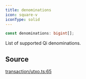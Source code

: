 ```yaml
---
title: denominations
icon: square-v
iconType: solid
---
```


```ts
const denominations: bigint[];
```

List of supported Qi denominations.

## Source

[transaction/utxo.ts:65](https://github.com/dominant-strategies/quais.js/blob/3e0bc639f0587f5e9dbc52c61531fd8e0fc224e4/src/transaction/utxo.ts#L65)
